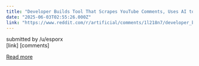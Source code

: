 ```yaml
---
title: "Developer Builds Tool That Scrapes YouTube Comments, Uses AI to Predict Where Users Live. The developer claims the tool is for cops, but anyone can sign up and use it for targeted harassment."
date: "2025-06-03T02:55:26.000Z"
link: "https://www.reddit.com/r/artificial/comments/1l218n7/developer_builds_tool_that_scrapes_youtube/"
---
```


submitted by    /u/esporx  
 [link]   [comments]

[Read more](https://www.reddit.com/r/artificial/comments/1l218n7/developer_builds_tool_that_scrapes_youtube/)
